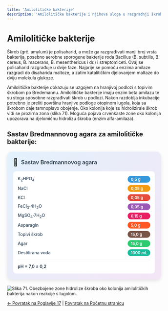 ```yaml
---
title: 'Amilolitičke bakterije'
description: 'Amilolitičke bakterije i njihova uloga u razgradnji škroba'
---
```


# Amilolitičke bakterije

Škrob (grč. amylum) je polisaharid, a može ga razgrađivati manji broj vrsta bakterija, posebno aerobne sporogene bakterije roda Bacillus (B. subtilis, B. cereus, B. macerans, B. mesenthericus i dr.) i streptomiceti. Ovaj se polisaharid razgrađuje u dvije faze. Najprije se pomoću enzima amilaze razgradi do disaharida maltoze, a zatim katalitičkim djelovanjem maltaze do dviju molekula glukoze.

Amilolitičke bakterije dokazuju se uzgojem na hranjivoj podlozi s topivim škrobom po Bredemannu. Amilolitičke bakterije imaju enzim beta amilazu te su stoga sposobne razgrađivati škrob u podlozi. Nakon razdoblja inkubacije potrebno je preliti površinu hranjive podloge otopinom lugola, koja sa škrobom daje tamnoplavo obojenje. Oko kolonija koje su hidrolizirale škrob vidi se prozirna zona (slika 71). Moguća pojava crvenkaste zone oko kolonija upozorava na djelomičnu hidrolizu škroba (enzim alfa-amilaza).

## Sastav Bredmannovog agara za amilolitičke bakterije:

<div style="max-width: 520px; background: linear-gradient(135deg, #e3f2fd 0%, #f3e5f5 100%); border-radius: 15px; padding: 20px; box-shadow: 0 4px 12px rgba(0,0,0,0.1); margin: 20px auto;">
  <div style="display: flex; align-items: center; margin-bottom: 15px;">
    <span style="font-size: 24px; margin-right: 10px;">🧫</span>
    <h3 style="margin: 0; color: #2c3e50; font-weight: 600; font-size: 18px;">Sastav Bredmannovog agara</h3>
  </div>
  <div style="background: white; border-radius: 10px; padding: 15px;">
    <div style="display: grid; grid-template-columns: minmax(0, 1fr) auto; gap: 8px 15px; align-items: center;">
      <span style="font-weight: 500; color: #34495e; font-size: 14px;">K<sub>2</sub>HPO<sub>4</sub></span>
      <span style="background: #3498db; color: white; padding: 3px 10px; border-radius: 15px; font-size: 13px; font-weight: 600;">0,5 g</span>
      <span style="font-weight: 500; color: #34495e; font-size: 14px;">NaCl</span>
      <span style="background: #f39c12; color: white; padding: 3px 10px; border-radius: 15px; font-size: 13px; font-weight: 600;">0,05 g</span>
      <span style="font-weight: 500; color: #34495e; font-size: 14px;">KCl</span>
      <span style="background: #e74c3c; color: white; padding: 3px 10px; border-radius: 15px; font-size: 13px; font-weight: 600;">0,05 g</span>
      <span style="font-weight: 500; color: #34495e; font-size: 14px;">FeCl<sub>3</sub>·4H<sub>2</sub>O</span>
      <span style="background: #9b59b6; color: white; padding: 3px 10px; border-radius: 15px; font-size: 13px; font-weight: 600;">0,05 g</span>
      <span style="font-weight: 500; color: #34495e; font-size: 14px;">MgSO<sub>4</sub>·7H<sub>2</sub>O</span>
      <span style="background: #e91e63; color: white; padding: 3px 10px; border-radius: 15px; font-size: 13px; font-weight: 600;">0,15 g</span>
      <span style="font-weight: 500; color: #34495e; font-size: 14px;">Asparagin</span>
      <span style="background: #ff5722; color: white; padding: 3px 10px; border-radius: 15px; font-size: 13px; font-weight: 600;">5,0 g</span>
      <span style="font-weight: 500; color: #34495e; font-size: 14px;">Topivi škrob</span>
      <span style="background: #795548; color: white; padding: 3px 10px; border-radius: 15px; font-size: 13px; font-weight: 600;">15,0 g</span>
      <span style="font-weight: 500; color: #34495e; font-size: 14px;">Agar</span>
      <span style="background: #2ecc71; color: white; padding: 3px 10px; border-radius: 15px; font-size: 13px; font-weight: 600;">15,0 g</span>
      <span style="font-weight: 500; color: #34495e; font-size: 14px;">Destilirana voda</span>
      <span style="background: #1abc9c; color: white; padding: 3px 10px; border-radius: 15px; font-size: 13px; font-weight: 600;">1000 mL</span>
    </div>
    <div style="margin-top: 12px; padding-top: 12px; border-top: 1px solid #ecf0f1;">
      <span style="font-weight: 600; color: #2c3e50; font-size: 14px;">pH = 7,0 ± 0,2</span>
    </div>
  </div>
</div>

![Slika 71. Obezbojene zone hidrolize škroba oko kolonija amilolitičkih bakterija nakon reakcije s lugolom.](/Images/slika71.jpg)

[← Povratak na Poglavlje 17](../) | [Povratak na Početnu stranicu](/)
